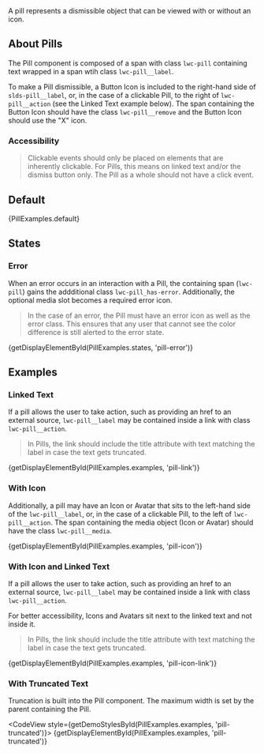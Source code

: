 
<div className="lead doc">
  A pill represents a dismissible object that can be viewed with or without an icon.
</div>

## About Pills

The Pill component is composed of a span with class `lwc-pill` containing text wrapped in a span wtih class `lwc-pill__label`.

To make a Pill dismissible, a Button Icon is included to the right-hand side of `slds-pill__label`, or, in the case of a clickable Pill, to the right of `lwc-pill__action` (see the Linked Text example below). The span containing the Button Icon should have the class `lwc-pill__remove` and the Button Icon should use the "X" icon.

### Accessibility

<Blockquote type="a11y" header="Accessibility Note">
  Clickable events should only be placed on elements that are inherently clickable. For Pills, this means on linked text and/or the dismiss button only. The Pill as a whole should not have a click event.
</Blockquote>

## Default

<CodeView>
  {PillExamples.default}
</CodeView>

## States

### Error

When an error occurs in an interaction with a Pill, the containing span (`lwc-pill`) gains the addditional class `lwc-pill_has-error`. Additionally, the optional media slot becomes a required error icon.

<Blockquote type="a11y" header="Accessibility Note">
  In the case of an error, the Pill must have an error icon as well as the error class. This ensures that any user that cannot see the color difference is still alerted to the error state.
</Blockquote>

<CodeView>
  {getDisplayElementById(PillExamples.states, 'pill-error')}
</CodeView>

## Examples

### Linked Text

If a pill allows the user to take action, such as providing an href to an external source, `lwc-pill__label` may be contained inside a link with class `lwc-pill__action`.

<Blockquote type="a11y" header="Accessibility Note">
  In Pills, the link should include the title attribute with text matching the label in case the text gets truncated.
</Blockquote>

<CodeView>
  {getDisplayElementById(PillExamples.examples, 'pill-link')}
</CodeView>

### With Icon

Additionally, a pill may have an Icon or Avatar that sits to the left-hand side of the `lwc-pill__label`, or, in the case of a clickable Pill, to the left of `lwc-pill__action`. The span containing the media object (Icon or Avatar) should have the class `lwc-pill__media`.

<CodeView>
  {getDisplayElementById(PillExamples.examples, 'pill-icon')}
</CodeView>

### With Icon and Linked Text

If a pill allows the user to take action, such as providing an href to an external source, `lwc-pill__label` may be contained inside a link with class `lwc-pill__action`.

For better accessibility, Icons and Avatars sit next to the linked text and not inside it.

<Blockquote type="a11y" header="Accessibility Note">
  In Pills, the link should include the title attribute with text matching the label in case the text gets truncated.
</Blockquote>

<CodeView>
  {getDisplayElementById(PillExamples.examples, 'pill-icon-link')}
</CodeView>

### With Truncated Text

Truncation is built into the Pill component. The maximum width is set by the parent containing the Pill.

<CodeView style={getDemoStylesById(PillExamples.examples, 'pill-truncated')}>
  {getDisplayElementById(PillExamples.examples, 'pill-truncated')}
</CodeView>

